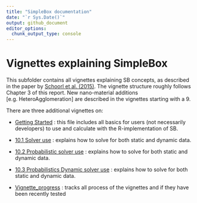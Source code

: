 ```yaml
---
title: "SimpleBox documentation"
date: "`r Sys.Date()`"
output: github_document
editor_options: 
  chunk_output_type: console
---
```


# Vignettes explaining SimpleBox

This subfolder contains all vignettes explaining SB concepts, as described in the paper by [Schoorl et al. (2015)](https://www.rivm.nl/bibliotheek/rapporten/2015-0161.html). The vignette structure roughly follows Chapter 3 of this report. New nano-material additions [e.g. HeteroAgglomeration] are described in the vignettes starting with a 9.

There are three additional vignettes on:

-   [Getting Started](/vignettes/Getting-started.md) : this file includes all basics for users (not necessarily developers) to use and calculate with the R-implementation of SB. 

-   [10.1 Solver use](/vignettes/10.1-Solver-use.md) : explains how to solve for both static and dynamic data. 
-   [10.2 Probabilistic solver use](/vignettes/10.2-Uncertain-solver-use.md) : explains how to solve for both static and dynamic data. 
-   [10.3 Probabilistics Dynamic solver use](/vignettes/10.3-Uncertain-dynamic-solver-use.Rmd) : explains how to solve for both static and dynamic data. 

-   [Vignette_progress](/vignettes/Vignette-progress.md) : tracks all process of the vignettes and if they have been recently tested

